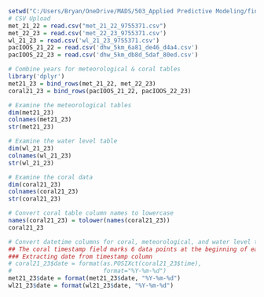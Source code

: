 ```r
setwd("C:/Users/Bryan/OneDrive/MADS/503_Applied Predictive Modeling/finalproject/data/")
# CSV Upload
met_21_22 = read.csv("met_21_22_9755371.csv")
met_22_23 = read.csv('met_22_23_9755371.csv')
wl_21_23 = read.csv('wl_21_23_9755371.csv')
pacIOOS_21_22 = read.csv('dhw_5km_6a81_de46_d4a4.csv')
pacIOOS_22_23 = read.csv('dhw_5km_db8d_5daf_80ed.csv')
```
```r
# Combine years for meteorological & coral tables
library('dplyr')
met21_23 = bind_rows(met_21_22, met_22_23)
coral21_23 = bind_rows(pacIOOS_21_22, pacIOOS_22_23)
```
```r
# Examine the meteorological tables
dim(met21_23)
colnames(met21_23)
str(met21_23)
```
```r
# Examine the water level table
dim(wl_21_23)
colnames(wl_21_23)
str(wl_21_23)
```
```r
# Examine the coral data
dim(coral21_23)
colnames(coral21_23)
str(coral21_23)
```
```r
# Convert coral table column names to lowercase
names(coral21_23) = tolower(names(coral21_23))
coral21_23
```
```r
# Convert datetime columns for coral, meteorological, and water level to a standard date format. YYYY-MM-DD
## The coral timestamp field marks 6 data points at the beginning of each day.
### Extracting date from timestamp column
# coral21_23$date = format(as.POSIXct(coral21_23$time),  
#                          format="%Y-%m-%d")
met21_23$date = format(met21_23$date, "%Y-%m-%d")
wl21_23$date = format(wl21_23$date, "%Y-%m-%d")
```



































